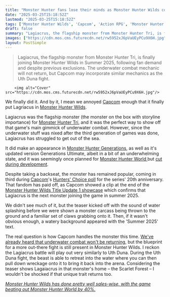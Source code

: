 ```yaml
---
title: "Monster Hunter fans lose their minds as Monster Hunter Wilds confirms Lagiacrus will return this summer, finally answering 7 years of prayers"
date: "2025-03-25T15:18:52Z"
lastmod: "2025-03-25T15:18:52Z"
tags: ['Monster Hunter Wilds', 'Capcom', 'Action RPG', 'Monster Hunter', 'Video Game']
draft: false
summary: "Lagiacrus, the flagship monster from Monster Hunter Tri, is finally joining Monster Hunter Wilds in Summer 2025,  following fan demand and despite previous exclusions.  The underwater combat mechanic will not return, but  Capcom may incorporate similar mechanics as the Uth Duna fight."
images: ["https://cdn.mos.cms.futurecdn.net/rw5952xJ6pVaUEyPCu9X6H.jpg"]
layout: PostSimple
---
```

> Lagiacrus, the flagship monster from Monster Hunter Tri, is finally joining Monster Hunter Wilds in Summer 2025,  following fan demand and despite previous exclusions.  The underwater combat mechanic will not return, but  Capcom may incorporate similar mechanics as the Uth Duna fight.


        <img alt="Cover" src="https://cdn.mos.cms.futurecdn.net/rw5952xJ6pVaUEyPCu9X6H.jpg"/>
        
We finally did it. And by it, I mean we annoyed [Capcom](https://www.gamesradar.com/tag/capcom/) enough that it finally put Lagriacus in [Monster Hunter Wilds](https://www.gamesradar.com/games/monster-hunter/monster-hunter-wilds-guide/).

Lagiacrus was the flagship monster (the monster on the box with storyline importance) for [Monster Hunter Tri](https://www.gamesradar.com/monster-hunter-tri-complete-monster-and-item-drop-guide-update/7/), and it was the perfect way to show off that game's main gimmick of underwater combat. However, since the underwater stuff was nixed after the third generation of games was done, Lagiacrus has struggled to get out of the sea.

It did make an appearance in [Monster Hunter Generations](https://www.gamesradar.com/monster-hunter-generations-review/), as well as it's updated version Generations Ultimate, albeit in a bit of an underwhelming state, and it was seemingly once planned for [Monster Hunter World ](https://www.gamesradar.com/monster-hunter-world/)but [cut during development](https://www.ign.com/articles/2018/03/23/classic-monster-lagiacrus-will-not-be-in-monster-hunter-world).

Despite taking a backseat, the monster has remained popular, coming in third during [Capcom](https://www.gamesradar.com/tag/capcom/)'s [Hunters' Choice poll](https://www.youtube.com/watch?v=cxjiXvaZTxc&ab_channel=MonsterHunter) for the series' 20th anniversary. That fandom has paid off, as Capcom showed a clip at the end of the [Monster Hunter Wilds Title Update 1 showcase](https://www.gamesradar.com/games/monster-hunter/monster-hunter-wilds-title-update-1-is-out-april-4-and-looks-stacked-zoh-shia-returns-the-grand-hub-adds-a-social-space-plus-arch-tempered-rey-dau-arena-speedrun-contests-and-mizutsune/) which confirms that Lagiacrus is the next monster joining the game in summer 2025.

We didn't see much of it, but the teaser kicked off with the sound of water splashing before we were shown a monster carcass being thrown to the ground and a familiar set of claws grabbing onto it. Then, if it wasn't obvious enough, a watery background appeared with the 'Summer 2025' text.

The real question is how Capcom handles the monster this time. [We've already heard that underwater combat won't be returning](https://www.gamesradar.com/games/monster-hunter/why-doesnt-monster-hunter-wilds-bring-back-underwater-combat-former-series-producer-reckons-its-like-making-a-whole-extra-game-its-really-super-hard/), but the blueprint for a more out-there fight is still present in Monster Hunter Wilds. I reckon the Lagiacrus battle will play out very similarly to Uth Duna. During the Uth Duna fight, the beast is able to retreat into the water where you can then pull down wreckage onto it to bring it back into the arena. Considering the teaser shows Lagaiacrus in that monster's home – the Scarlet Forest – I wouldn't be shocked if that unique trait returns too.

[<em>Monster Hunter Wilds has done pretty well sales-wise, with the game beating out Monster Hunter World by 40%.</em>](https://www.gamesradar.com/games/monster-hunter/monster-hunter-wilds-beat-monster-hunter-world-capcoms-previous-defining-mega-hit-by-40-percent-in-us-launch-month-sales/)
        